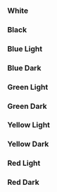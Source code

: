 
<Meta title="Theme/Palette" />

### White

<div className="grid gap-2 grid-cols-12 dark bg-background border border-primary p-2 rounded-xl">
  <div
    children="50"
    className="bg-white-50 text-white-1000 h-10 rounded border border-primary font-bold flex items-center justify-center"
  />
  <div
    children="100"
    className="bg-white-100 text-white-1000 h-10 rounded border border-primary font-bold flex items-center justify-center"
  />
  <div
    children="200"
    className="bg-white-200 text-white-1000 h-10 rounded border border-primary font-bold flex items-center justify-center"
  />
  <div
    children="300"
    className="bg-white-300 text-white-1000 h-10 rounded border border-primary font-bold flex items-center justify-center"
  />
  <div
    children="400"
    className="bg-white-400 text-white-1000 h-10 rounded border border-primary font-bold flex items-center justify-center"
  />
  <div
    children="500"
    className="bg-white-500 text-black-1000 h-10 rounded border border-primary font-bold flex items-center justify-center"
  />
  <div
    children="600"
    className="bg-white-600 text-black-1000 h-10 rounded border border-primary font-bold flex items-center justify-center"
  />
  <div
    children="700"
    className="bg-white-700 text-black-1000 h-10 rounded border border-primary font-bold flex items-center justify-center"
  />
  <div
    children="800"
    className="bg-white-800 text-black-1000 h-10 rounded border border-primary font-bold flex items-center justify-center"
  />
  <div
    children="900"
    className="bg-white-900 text-black-1000 h-10 rounded border border-primary font-bold flex items-center justify-center"
  />
  <div
    children="950"
    className="bg-white-950 text-black-1000 h-10 rounded border border-primary font-bold flex items-center justify-center"
  />
  <div
    children="1000"
    className="bg-white-1000 text-black-1000 h-10 rounded border border-primary font-bold flex items-center justify-center"
  />
</div>

### Black

<div className="grid gap-2 grid-cols-12 bg-background p-2 border border-primary rounded-xl">
  <div
    children="50"
    className="bg-black-50 text-black-1000 h-10 rounded border border-primary font-bold flex items-center justify-center"
  />
  <div
    children="100"
    className="bg-black-100 text-black-1000 h-10 rounded border border-primary font-bold flex items-center justify-center"
  />
  <div
    children="200"
    className="bg-black-200 text-black-1000 h-10 rounded border border-primary font-bold flex items-center justify-center"
  />
  <div
    children="300"
    className="bg-black-300 text-black-1000 h-10 rounded border border-primary font-bold flex items-center justify-center"
  />
  <div
    children="400"
    className="bg-black-400 text-black-1000 h-10 rounded border border-primary font-bold flex items-center justify-center"
  />
  <div
    children="500"
    className="bg-black-500 text-black-1000 h-10 rounded border border-primary font-bold flex items-center justify-center"
  />
  <div
    children="600"
    className="bg-black-600 text-black-1000 h-10 rounded border border-primary font-bold flex items-center justify-center"
  />
  <div
    children="700"
    className="bg-black-700 text-white-1000 h-10 rounded border border-primary font-bold flex items-center justify-center"
  />
  <div
    children="800"
    className="bg-black-800 text-white-1000 h-10 rounded border border-primary font-bold flex items-center justify-center"
  />
  <div
    children="900"
    className="bg-black-900 text-white-1000 h-10 rounded border border-primary font-bold flex items-center justify-center"
  />
  <div
    children="950"
    className="bg-black-950 text-white-1000 h-10 rounded border border-primary font-bold flex items-center justify-center"
  />
  <div
    children="1000"
    className="bg-black-1000 text-white-1000 h-10 rounded border border-primary font-bold flex items-center justify-center"
  />
</div>

### Blue Light

<div className="grid gap-2 grid-cols-12 bg-background p-2 border border-primary rounded-xl">
  <div
    children="50"
    className="bg-blue-50 text-black-1000 h-10 rounded border border-primary font-bold flex items-center justify-center"
  />
  <div
    children="100"
    className="bg-blue-100 text-black-1000 h-10 rounded border border-primary font-bold flex items-center justify-center"
  />
  <div
    children="200"
    className="bg-blue-200 text-black-1000 h-10 rounded border border-primary font-bold flex items-center justify-center"
  />
  <div
    children="300"
    className="bg-blue-300 text-black-1000 h-10 rounded border border-primary font-bold flex items-center justify-center"
  />
  <div
    children="400"
    className="bg-blue-400 text-black-1000 h-10 rounded border border-primary font-bold flex items-center justify-center"
  />
  <div
    children="500"
    className="bg-blue-500 text-black-1000 h-10 rounded border border-primary font-bold flex items-center justify-center"
  />
  <div
    children="600"
    className="bg-blue-600 text-black-1000 h-10 rounded border border-primary font-bold flex items-center justify-center"
  />
  <div
    children="700"
    className="bg-blue-700 text-black-1000 h-10 rounded border border-primary font-bold flex items-center justify-center"
  />
  <div
    children="800"
    className="bg-blue-800 text-white-1000 h-10 rounded border border-primary font-bold flex items-center justify-center"
  />
  <div
    children="900"
    className="bg-blue-900 text-white-1000 h-10 rounded border border-primary font-bold flex items-center justify-center"
  />
  <div
    children="950"
    className="bg-blue-950 text-white-1000 h-10 rounded border border-primary font-bold flex items-center justify-center"
  />
  <div
    children="1000"
    className="bg-blue-1000 text-white-1000 h-10 rounded border border-primary font-bold flex items-center justify-center"
  />
</div>

### Blue Dark

<div className="grid gap-2 grid-cols-12 dark bg-background p-2 border border-primary rounded-xl">
  <div
    children="50"
    className="bg-blue-50 text-white-1000 h-10 rounded border border-primary font-bold flex items-center justify-center"
  />
  <div
    children="100"
    className="bg-blue-100 text-white-1000 h-10 rounded border border-primary font-bold flex items-center justify-center"
  />
  <div
    children="200"
    className="bg-blue-200 text-white-1000 h-10 rounded border border-primary font-bold flex items-center justify-center"
  />
  <div
    children="300"
    className="bg-blue-300 text-white-1000 h-10 rounded border border-primary font-bold flex items-center justify-center"
  />
  <div
    children="400"
    className="bg-blue-400 text-white-1000 h-10 rounded border border-primary font-bold flex items-center justify-center"
  />
  <div
    children="500"
    className="bg-blue-500 text-white-1000 h-10 rounded border border-primary font-bold flex items-center justify-center"
  />
  <div
    children="600"
    className="bg-blue-600 text-white-1000 h-10 rounded border border-primary font-bold flex items-center justify-center"
  />
  <div
    children="700"
    className="bg-blue-700 text-black-1000 h-10 rounded border border-primary font-bold flex items-center justify-center"
  />
  <div
    children="800"
    className="bg-blue-800 text-white-1000 h-10 rounded border border-primary font-bold flex items-center justify-center"
  />
  <div
    children="900"
    className="bg-blue-900 text-white-1000 h-10 rounded border border-primary font-bold flex items-center justify-center"
  />
  <div
    children="950"
    className="bg-blue-950 text-white-1000 h-10 rounded border border-primary font-bold flex items-center justify-center"
  />
  <div
    children="1000"
    className="bg-blue-1000 text-white-1000 h-10 rounded border border-primary font-bold flex items-center justify-center"
  />
</div>

### Green Light

<div className="grid gap-2 grid-cols-12 bg-background p-2 border border-primary rounded-xl">
  <div
    children="50"
    className="bg-green-50 text-black-1000 h-10 rounded border border-primary font-bold flex items-center justify-center"
  />
  <div
    children="100"
    className="bg-green-100 text-black-1000 h-10 rounded border border-primary font-bold flex items-center justify-center"
  />
  <div
    children="200"
    className="bg-green-200 text-black-1000 h-10 rounded border border-primary font-bold flex items-center justify-center"
  />
  <div
    children="300"
    className="bg-green-300 text-black-1000 h-10 rounded border border-primary font-bold flex items-center justify-center"
  />
  <div
    children="400"
    className="bg-green-400 text-black-1000 h-10 rounded border border-primary font-bold flex items-center justify-center"
  />
  <div
    children="500"
    className="bg-green-500 text-black-1000 h-10 rounded border border-primary font-bold flex items-center justify-center"
  />
  <div
    children="600"
    className="bg-green-600 text-black-1000 h-10 rounded border border-primary font-bold flex items-center justify-center"
  />
  <div
    children="700"
    className="bg-green-700 text-black-1000 h-10 rounded border border-primary font-bold flex items-center justify-center"
  />
  <div
    children="800"
    className="bg-green-800 text-black-1000 h-10 rounded border border-primary font-bold flex items-center justify-center"
  />
  <div
    children="900"
    className="bg-green-900 text-white-1000 h-10 rounded border border-primary font-bold flex items-center justify-center"
  />
  <div
    children="950"
    className="bg-green-950 text-white-1000 h-10 rounded border border-primary font-bold flex items-center justify-center"
  />
  <div
    children="1000"
    className="bg-green-1000 text-white-1000 h-10 rounded border border-primary font-bold flex items-center justify-center"
  />
</div>

### Green Dark

<div className="grid gap-2 grid-cols-12 dark bg-background p-2 border border-primary rounded-xl">
  <div
    children="50"
    className="bg-green-50 text-white-1000 h-10 rounded border border-primary font-bold flex items-center justify-center"
  />
  <div
    children="100"
    className="bg-green-100 text-white-1000 h-10 rounded border border-primary font-bold flex items-center justify-center"
  />
  <div
    children="200"
    className="bg-green-200 text-white-1000 h-10 rounded border border-primary font-bold flex items-center justify-center"
  />
  <div
    children="300"
    className="bg-green-300 text-white-1000 h-10 rounded border border-primary font-bold flex items-center justify-center"
  />
  <div
    children="400"
    className="bg-green-400 text-white-1000 h-10 rounded border border-primary font-bold flex items-center justify-center"
  />
  <div
    children="500"
    className="bg-green-500 text-white-1000 h-10 rounded border border-primary font-bold flex items-center justify-center"
  />
  <div
    children="600"
    className="bg-green-600 text-black-1000 h-10 rounded border border-primary font-bold flex items-center justify-center"
  />
  <div
    children="700"
    className="bg-green-700 text-black-1000 h-10 rounded border border-primary font-bold flex items-center justify-center"
  />
  <div
    children="800"
    className="bg-green-800 text-black-1000 h-10 rounded border border-primary font-bold flex items-center justify-center"
  />
  <div
    children="900"
    className="bg-green-900 text-white-1000 h-10 rounded border border-primary font-bold flex items-center justify-center"
  />
  <div
    children="950"
    className="bg-green-950 text-white-1000 h-10 rounded border border-primary font-bold flex items-center justify-center"
  />
  <div
    children="1000"
    className="bg-green-1000 text-white-1000 h-10 rounded border border-primary font-bold flex items-center justify-center"
  />
</div>

### Yellow Light

<div className="grid gap-2 grid-cols-12 bg-background p-2 border border-primary rounded-xl">
  <div
    children="50"
    className="bg-yellow-50 text-black-1000 h-10 rounded border border-primary font-bold flex items-center justify-center"
  />
  <div
    children="100"
    className="bg-yellow-100 text-black-1000 h-10 rounded border border-primary font-bold flex items-center justify-center"
  />
  <div
    children="200"
    className="bg-yellow-200 text-black-1000 h-10 rounded border border-primary font-bold flex items-center justify-center"
  />
  <div
    children="300"
    className="bg-yellow-300 text-black-1000 h-10 rounded border border-primary font-bold flex items-center justify-center"
  />
  <div
    children="400"
    className="bg-yellow-400 text-black-1000 h-10 rounded border border-primary font-bold flex items-center justify-center"
  />
  <div
    children="500"
    className="bg-yellow-500 text-black-1000 h-10 rounded border border-primary font-bold flex items-center justify-center"
  />
  <div
    children="600"
    className="bg-yellow-600 text-black-1000 h-10 rounded border border-primary font-bold flex items-center justify-center"
  />
  <div
    children="700"
    className="bg-yellow-700 text-black-1000 h-10 rounded border border-primary font-bold flex items-center justify-center"
  />
  <div
    children="800"
    className="bg-yellow-800 text-black-1000 h-10 rounded border border-primary font-bold flex items-center justify-center"
  />
  <div
    children="900"
    className="bg-yellow-900 text-black-1000 h-10 rounded border border-primary font-bold flex items-center justify-center"
  />
  <div
    children="950"
    className="bg-yellow-950 text-white-1000 h-10 rounded border border-primary font-bold flex items-center justify-center"
  />
  <div
    children="1000"
    className="bg-yellow-1000 text-white-1000 h-10 rounded border border-primary font-bold flex items-center justify-center"
  />
</div>

### Yellow Dark

<div className="grid gap-2 grid-cols-12 dark bg-background p-2 border border-primary rounded-xl">
  <div
    children="50"
    className="bg-yellow-50 text-white-1000 h-10 rounded border border-primary font-bold flex items-center justify-center"
  />
  <div
    children="100"
    className="bg-yellow-100 text-white-1000 h-10 rounded border border-primary font-bold flex items-center justify-center"
  />
  <div
    children="200"
    className="bg-yellow-200 text-white-1000 h-10 rounded border border-primary font-bold flex items-center justify-center"
  />
  <div
    children="300"
    className="bg-yellow-300 text-white-1000 h-10 rounded border border-primary font-bold flex items-center justify-center"
  />
  <div
    children="400"
    className="bg-yellow-400 text-white-1000 h-10 rounded border border-primary font-bold flex items-center justify-center"
  />
  <div
    children="500"
    className="bg-yellow-500 text-white-1000 h-10 rounded border border-primary font-bold flex items-center justify-center"
  />
  <div
    children="600"
    className="bg-yellow-600 text-black-1000 h-10 rounded border border-primary font-bold flex items-center justify-center"
  />
  <div
    children="700"
    className="bg-yellow-700 text-black-1000 h-10 rounded border border-primary font-bold flex items-center justify-center"
  />
  <div
    children="800"
    className="bg-yellow-800 text-black-1000 h-10 rounded border border-primary font-bold flex items-center justify-center"
  />
  <div
    children="900"
    className="bg-yellow-900 text-black-1000 h-10 rounded border border-primary font-bold flex items-center justify-center"
  />
  <div
    children="950"
    className="bg-yellow-950 text-white-1000 h-10 rounded border border-primary font-bold flex items-center justify-center"
  />
  <div
    children="1000"
    className="bg-yellow-1000 text-white-1000 h-10 rounded border border-primary font-bold flex items-center justify-center"
  />
</div>

### Red Light

<div className="grid gap-2 grid-cols-12 bg-background p-2 border border-primary rounded-xl">
  <div
    children="50"
    className="bg-red-50 text-black-1000 h-10 rounded border border-primary font-bold flex items-center justify-center"
  />
  <div
    children="100"
    className="bg-red-100 text-black-1000 h-10 rounded border border-primary font-bold flex items-center justify-center"
  />
  <div
    children="200"
    className="bg-red-200 text-black-1000 h-10 rounded border border-primary font-bold flex items-center justify-center"
  />
  <div
    children="300"
    className="bg-red-300 text-black-1000 h-10 rounded border border-primary font-bold flex items-center justify-center"
  />
  <div
    children="400"
    className="bg-red-400 text-black-1000 h-10 rounded border border-primary font-bold flex items-center justify-center"
  />
  <div
    children="500"
    className="bg-red-500 text-black-1000 h-10 rounded border border-primary font-bold flex items-center justify-center"
  />
  <div
    children="600"
    className="bg-red-600 text-black-1000 h-10 rounded border border-primary font-bold flex items-center justify-center"
  />
  <div
    children="700"
    className="bg-red-700 text-black-1000 h-10 rounded border border-primary font-bold flex items-center justify-center"
  />
  <div
    children="800"
    className="bg-red-800 text-white-1000 h-10 rounded border border-primary font-bold flex items-center justify-center"
  />
  <div
    children="900"
    className="bg-red-900 text-white-1000 h-10 rounded border border-primary font-bold flex items-center justify-center"
  />
  <div
    children="950"
    className="bg-red-950 text-white-1000 h-10 rounded border border-primary font-bold flex items-center justify-center"
  />
  <div
    children="1000"
    className="bg-red-1000 text-white-1000 h-10 rounded border border-primary font-bold flex items-center justify-center"
  />
</div>

### Red Dark

<div className="grid gap-2 grid-cols-12 dark bg-background p-2 border border-primary rounded-xl">
  <div
    children="50"
    className="bg-red-50 text-white-1000 h-10 rounded border border-primary font-bold flex items-center justify-center"
  />
  <div
    children="100"
    className="bg-red-100 text-white-1000 h-10 rounded border border-primary font-bold flex items-center justify-center"
  />
  <div
    children="200"
    className="bg-red-200 text-white-1000 h-10 rounded border border-primary font-bold flex items-center justify-center"
  />
  <div
    children="300"
    className="bg-red-300 text-white-1000 h-10 rounded border border-primary font-bold flex items-center justify-center"
  />
  <div
    children="400"
    className="bg-red-400 text-white-1000 h-10 rounded border border-primary font-bold flex items-center justify-center"
  />
  <div
    children="500"
    className="bg-red-500 text-white-1000 h-10 rounded border border-primary font-bold flex items-center justify-center"
  />
  <div
    children="600"
    className="bg-red-600 text-white-1000 h-10 rounded border border-primary font-bold flex items-center justify-center"
  />
  <div
    children="700"
    className="bg-red-700 text-black-1000 h-10 rounded border border-primary font-bold flex items-center justify-center"
  />
  <div
    children="800"
    className="bg-red-800 text-white-1000 h-10 rounded border border-primary font-bold flex items-center justify-center"
  />
  <div
    children="900"
    className="bg-red-900 text-white-1000 h-10 rounded border border-primary font-bold flex items-center justify-center"
  />
  <div
    children="950"
    className="bg-red-950 text-white-1000 h-10 rounded border border-primary font-bold flex items-center justify-center"
  />
  <div
    children="1000"
    className="bg-red-1000 text-white-1000 h-10 rounded border border-primary font-bold flex items-center justify-center"
  />
</div>
